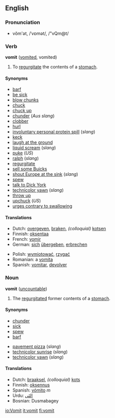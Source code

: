 ==English==

===Pronunciation===
*vŏm'ət, /ˈvɒmət/, /"vQm@t/

===Verb===
'''vomit''' ([[vomited]], vomited)
{{wikipedia}}
#To [[regurgitate]] the contents of a [[stomach]].

====Synonyms====

*[[barf]]
*[[be sick]]
*[[blow chunks]]
*[[chuck]]
*[[chuck up]]
*[[chunder]] (''Aus slang'')
*[[clobber]]
*[[hurl]]
*[[involuntary personal protein spill]] (''slang'')
*[[keck]]
*[[laugh at the ground]]
*[[liquid scream]] (''slang'')
*[[puke]] (''US'')
*[[ralph]] (''slang'')
*[[regurgitate]]
*[[sell some Buicks]]
*[[shout Europe at the sink]] (''slang'')
*[[spew]]
*[[talk to Dick York]]
*[[technicolor yawn]] (''slang'')
*[[throw up]]
*[[upchuck]] (''US'')
*[[urges contrary to swallowing]]

====Translations====
{{top}}
*Dutch: [[overgeven]], [[braken]], ''(colloquial)'' [[kotsen]]
*Finnish: [[oksentaa]]
*French: [[vomir]]
*German: [[sich]] [[übergeben]], [[erbrechen]]
{{mid}}
*Polish: [[wymiotować]], [[rzygać]]
*Romanian: a [[vomita]]
*Spanish: [[vomitar]], [[devolver]]
{{bottom}}

===Noun===
'''vomit''' ([[uncountable]])

#The [[regurgitate]]d former contents of a [[stomach]].

====Synonyms====
*[[chunder]]
*[[sick]]
*[[spew]]
*[[barf]]

*[[pavement pizza]] (''slang'')
*[[technicolor sunrise]] (''slang'')
*[[technicolor yawn]] (''slang'')

====Translations====
*Dutch: [[braaksel]], ''(colloquial)'' [[kots]]
*Finnish: [[oksennus]]
*Spanish: [[vómito]] ''m''
*Urdu: [[الٹى]]
*Bosnian: Dusmabagey

[[io:Vomit]]
[[it:vomit]]
[[fi:vomit]]